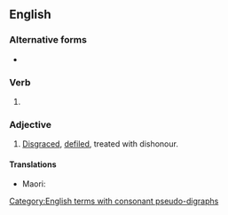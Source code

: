 ==English==

===Alternative forms===
* {{l|en|dishonored}}

===Verb===
{{head|en|verb form}}

# {{en-past of|dishonour}}

===Adjective===
{{en-adj}}

# [[disgrace|Disgraced]], [[defile]]d, treated with dishonour.

[[Category:English terms with consonant pseudo-digraphs]]

====Translations====
{{trans-top|Disgraced}}
{{trans-mid}}
* Maori: {{t|mi|hōnorekore}}
{{trans-bottom}}